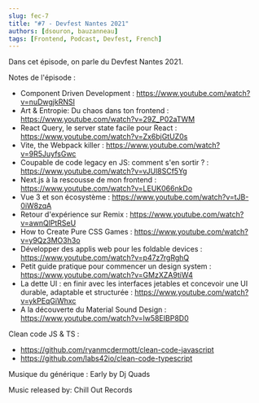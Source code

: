 ```yaml
---
slug: fec-7
title: "#7 - Devfest Nantes 2021"
authors: [dsouron, bauzanneau]
tags: [Frontend, Podcast, Devfest, French]
---
```


Dans cet épisode, on parle du Devfest Nantes 2021.

<!--truncate-->


<SpotifyEmbed href="https://open.spotify.com/embed/episode/5ZQkd76kFAZOiKKj2wcbB6" />

Notes de l'épisode :

- Component Driven Development : https://www.youtube.com/watch?v=nuDwgjkRNSI
- Art & Entropie: Du chaos dans ton frontend : https://www.youtube.com/watch?v=29Z_P02aTWM
- React Query, le server state facile pour React : https://www.youtube.com/watch?v=Zx6bjGtUZ0s
- Vite, the Webpack killer : https://www.youtube.com/watch?v=9R5JuyfsGwc
- Coupable de code legacy en JS: comment s'en sortir ? : https://www.youtube.com/watch?v=vJUl8SCf5Yg
- Next.js à la rescousse de mon frontend : https://www.youtube.com/watch?v=LEUK066nkDo
- Vue 3 et son écosystème : https://www.youtube.com/watch?v=tJB-0iW8zqA
- Retour d'expérience sur Remix : https://www.youtube.com/watch?v=awnQlPtRSeU
- How to Create Pure CSS Games : https://www.youtube.com/watch?v=y9Qz3MO3h3o
- Développer des applis web pour les foldable devices : https://www.youtube.com/watch?v=p47z7rgRghQ
- Petit guide pratique pour commencer un design system : https://www.youtube.com/watch?v=GMzXZA9tiW4
- La dette UI : en finir avec les interfaces jetables et concevoir une UI durable, adaptable et structurée : https://www.youtube.com/watch?v=ykPEqGiWhxc
- A la découverte du Material Sound Design : https://www.youtube.com/watch?v=lw58EIBP8D0

Clean code JS & TS :

- https://github.com/ryanmcdermott/clean-code-javascript
- https://github.com/labs42io/clean-code-typescript

Musique du générique : Early by Dj Quads

Music released by: Chill Out Records

